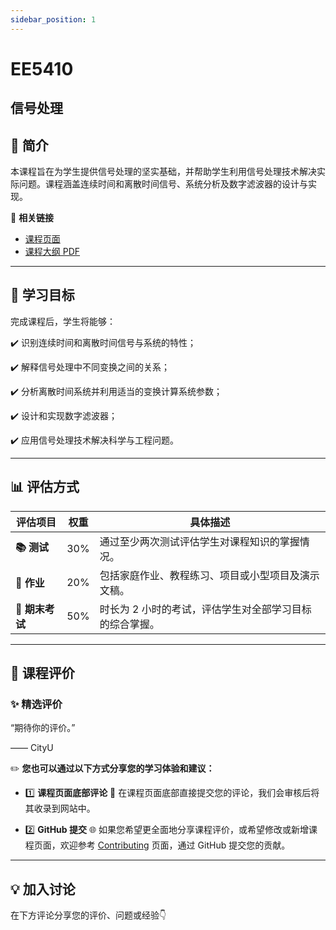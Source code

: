 ```yaml
---
sidebar_position: 1
---
```


# EE5410
## 信号处理

## **📘 简介**
本课程旨在为学生提供信号处理的坚实基础，并帮助学生利用信号处理技术解决实际问题。课程涵盖连续时间和离散时间信号、系统分析及数字滤波器的设计与实现。

🔗 **相关链接**
- [课程页面](https://www.cityu.edu.hk/catalogue/pg/202425/course/EE5410.htm)
- [课程大纲 PDF](https://www.cityu.edu.hk/catalogue/pg/202425/course/EE5410.pdf)

---

## **🎯 学习目标**

完成课程后，学生将能够：

✔️ 识别连续时间和离散时间信号与系统的特性；

✔️ 解释信号处理中不同变换之间的关系；

✔️ 分析离散时间系统并利用适当的变换计算系统参数；

✔️ 设计和实现数字滤波器；

✔️ 应用信号处理技术解决科学与工程问题。

---

## **📊 评估方式**

| **评估项目**          | **权重** | **具体描述**                                                                                       |
|----------------------|---------|---------------------------------------------------------------------------------------------------|
| **📚 测试**            | 30%     | 通过至少两次测试评估学生对课程知识的掌握情况。                                                     |
| **📝 作业**           | 20%     | 包括家庭作业、教程练习、项目或小型项目及演示文稿。                                                   |
| **📖 期末考试**       | 50%     | 时长为 2 小时的考试，评估学生对全部学习目标的综合掌握。                                              |

---

## **💬 课程评价**

### ✨ **精选评价**
<div className={commentStyles.commentBox}>
    <p className={commentStyles.commentText}>
        “期待你的评价。”
    </p>
    <p className={commentStyles.commentAuthor}>—— CityU</p>
</div>

✏️ **您也可以通过以下方式分享您的学习体验和建议：**

- 1️⃣ **课程页面底部评论**
💬 在课程页面底部直接提交您的评论，我们会审核后将其收录到网站中。

- 2️⃣ **GitHub 提交**
🌐 如果您希望更全面地分享课程评价，或希望修改或新增课程页面，欢迎参考 [Contributing](https://penjc.github.io/cityU-navigator/contributing) 页面，通过 GitHub 提交您的贡献。

---

## **💡 加入讨论**

在下方评论分享您的评价、问题或经验👇
<Utterances />
